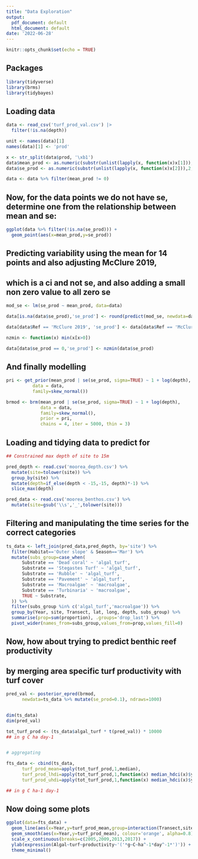 ```yaml
---
title: "Data Exploration"
output:
  pdf_document: default
  html_document: default
date: '2022-06-28'
---
```


```r
knitr::opts_chunk$set(echo = TRUE)
```

## Packages

```r
library(tidyverse)
library(brms)
library(tidybayes)

```

## Loading data

```r
data <- read_csv('turf_prod_val.csv') |> 
  filter(!is.na(depth))

unit <- names(data)[1]
names(data)[1] <- 'prod'

x <- str_split(data$prod, '\xb1')
data$mean_prod <- as.numeric(substr(unlist(lapply(x, function(x)x[1])),1,4))
data$se_prod <- as.numeric(substr(unlist(lapply(x, function(x)x[2])),2,5))

data <- data %>% filter(mean_prod != 0)

```

## Now, for the data points we do not have se, determine one from the relationship between mean and se:

```r

ggplot(data %>% filter(!is.na(se_prod))) +
  geom_point(aes(x=mean_prod,y=se_prod))

```
## Predicting variability using the mean for 14 points and also adjusting McClure 2019,
## which is a ci and not se, and also adding a small non zero value to all zero se

```r
mod_se <- lm(se_prod ~ mean_prod, data=data)

data[is.na(data$se_prod),'se_prod'] <- round(predict(mod_se, newdata=data[is.na(data$se_prod),]),2)

data[data$Ref == 'McClure 2019', 'se_prod'] <- data[data$Ref == 'McClure 2019', 'se_prod'] / 1.96

nzmin <- function(x) min(x[x>0])

data[data$se_prod == 0,'se_prod'] <- nzmin(data$se_prod)

```



## And finally modelling

```r


pri <- get_prior(mean_prod | se(se_prod, sigma=TRUE) ~ 1 + log(depth),
          data = data,
          family=skew_normal())

brmod <- brm(mean_prod | se(se_prod, sigma=TRUE) ~ 1 + log(depth), 
             data = data,
             family=skew_normal(),
             prior = pri,
             chains = 4, iter = 5000, thin = 3)

```

## Loading and tidying data to predict for

```r

## Constrained max depth of site to 15m

pred_depth <- read.csv('moorea_depth.csv') %>% 
  mutate(site=tolower(site)) %>%
  group_by(site) %>%
  mutate(depth=if_else(depth < -15,-15, depth)*-1) %>%
  slice_max(depth)

pred_data <- read.csv('moorea_benthos.csv') %>% 
  mutate(site=gsub('\\s','_',tolower(site)))


```


## Filtering and manipulating the time series for the correct categories

```r

ts_data <- left_join(pred_data,pred_depth, by='site') %>%
  filter(Habitat=='Outer slope' & Season=='Mar') %>% 
  mutate(subs_group=case_when(
      Substrate == 'Dead coral' ~ 'algal_turf',
      Substrate == 'Stegastes Turf' ~ 'algal_turf',
      Substrate == 'Rubble' ~ 'algal_turf',
      Substrate == 'Pavement' ~ 'algal_turf',
      Substrate == 'Macroalgae' ~ 'macroalgae',
      Substrate == 'Turbinaria' ~ 'macroalgae',
      TRUE ~ Substrate,
  )) %>%
  filter(subs_group %in% c('algal_turf','macroalgae')) %>%
  group_by(Year, site, Transect, lat, long, depth, subs_group) %>%
  summarise(prop=sum(proportion), .groups='drop_last') %>%
  pivot_wider(names_from=subs_group,values_from=prop,values_fill=0)


```


## Now, how about trying to predict benthic reef productivity
## by merging area specific turf productivity with turf cover

```r

pred_val <- posterior_epred(brmod, 
      newdata=ts_data %>% mutate(se_prod=0.1), ndraws=1000)


dim(ts_data)
dim(pred_val)

tot_turf_prod <- (ts_data$algal_turf * t(pred_val)) * 10000
## in g C ha day-1


# aggregating

fts_data <- cbind(ts_data,
      turf_prod_mean=apply(tot_turf_prod,1,median),
      turf_prod_lhdi=apply(tot_turf_prod,1,function(x) median_hdci(x)$ymin),
      turf_prod_uhdi=apply(tot_turf_prod,1,function(x) median_hdci(x)$ymax))

## in g C ha-1 day-1
```

## Now doing some plots

```r

ggplot(data=fts_data) +
  geom_line(aes(x=Year,y=turf_prod_mean,group=interaction(Transect,site))) +
  geom_smooth(aes(x=Year,y=turf_prod_mean), colour='orange', alpha=0.8) +
  scale_x_continuous(breaks=c(2005,2009,2013,2017)) +
  ylab(expression(Algal~turf~productivity~'('*g~C~ha^-1*day^-1*')')) +
  theme_minimal()
```




